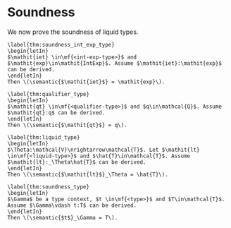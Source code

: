 \setcounter{section}{3}

# Soundness

We now prove the soundness of liquid types. 

```theorem
\label{thm:soundness_int_exp_type}
\begin{letIn}
$\mathit{iet} \in\mf{<int-exp-type>}$ and $\mathit{exp}\in\mathit{IntExp}$. Assume $\mathit{iet}:\mathit{exp}$ can be derived.
\end{letIn}
Then \(\semantic{$\mathit{iet}$} = \mathit{exp}\).
```

```theorem
\label{thm:qualifier_type}
\begin{letIn}
$\mathit{qt} \in\mf{<qualifier-type>}$ and $q\in\mathcal{Q}$. Assume $\mathit{qt}:q$ can be derived.
\end{letIn}
Then \(\semantic{$\mathit{qt}$} = q\).
```

```theorem
\label{thm:liquid_type}
\begin{letIn}
$\Theta:\mathcal{V}\nrightarrow\mathcal{T}$. Let $\mathit{lt} \in\mf{<liquid-type>}$ and $\hat{T}\in\mathcal{T}$. Assume $\mathit{lt}:_\Theta\hat{T}$ can be derived.
\end{letIn}
Then \(\semantic{$\mathit{lt}$}_\Theta = \hat{T}\).
```

```theorem
\label{thm:soundness_type}
\begin{letIn}
$\Gamma$ be a type context, $t \in\mf{<type>}$ and $T\in\mathcal{T}$. Assume $\Gamma\vdash t:T$ can be derived.
\end{letIn}
Then \(\semantic{$t$}_\Gamma = T\).
```